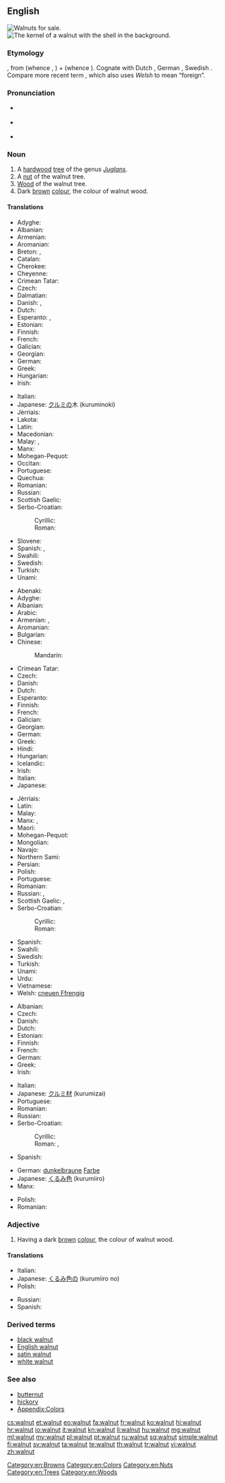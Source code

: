 ==English==
{{wikipedia}}
[[File:אגוז המלך.JPG|thumb|Walnuts for sale.]]
[[File:Whole walnut kernel and shell.jpg|thumb|The kernel of a walnut with the shell in the background.]]
{{wikibooks|Cookbook:Walnut|Walnut}}
{{wikispecies|Juglans}}
===Etymology===
{{etyl|ang|en}} {{term|walhhnutu|lang=ang}}, from {{etyl|gem-pro|en}} {{recons|walhaz||Celt, Roman, foreigner|lang=gem-pro}} (whence {{term|Walloon|lang=en}}, {{term|Welsh|lang=en}}) + {{recons|hnutuz|lang=gem-pro}} (whence {{term|nut|lang=en}}).  Cognate with Dutch {{term|walnoot|lang=nl}}, German {{term|Walnuss|lang=de}}, Swedish {{term|valnöt|lang=sv}}. Compare more recent term {{term|Welsh onion|lang=en}}, which also uses ''Welsh'' to mean “foreign”.

===Pronunciation===
* {{a|US}} {{IPA|/ˈwɑlnət/}}
* {{a|UK}} {{IPA|/ˈwɔːlnʌt/}}
* {{audio|en-us-walnut.ogg|Audio (US)}}

===Noun===
{{en-noun|-|s}}

# A [[hardwood]] [[tree]] of the genus ''[[Juglans]]''.
# A [[nut]] of the walnut tree.
# [[wood|Wood]] of the walnut tree.
# Dark [[brown]] [[colour]], the colour of walnut wood.
#: {{color panel|3E2A16}}

====Translations====
{{trans-top|tree}}
* Adyghe: {{tø|ady|дэ|tr=da}}
* Albanian: {{t+|sq|arrë}}
* Armenian: {{t-|hy|ընկուզենի|tr=ënkuzeni}}
* Aromanian: {{t-|rup|nuc|m}}
* Breton: {{t+|br|kraoñenn|f}}, {{t-|br|gwezenn-graoñ|f}}
* Catalan: {{t-|ca|noguera|f}}
* Cherokee: {{t-|chr|ᏎᏗ|tr=sedi|sc=Cher}}
* Cheyenne: {{tø|chy|otaesémenôtse}}
* Crimean Tatar: {{t|crh|ceviz}}
* Czech: {{t+|cs|ořešák|m}}
* Dalmatian: {{tø|dlm|nochiera|f}}
* Danish: {{t-|da|valnøddetræ|n}}, {{t+|da|valnød|c}}
* Dutch: {{t|nl|walnotenboom|m}}
* Esperanto: {{t-|eo|juglandujo}}, {{t-|eo|juglandarbo}}
* Estonian: {{t-|et|pähklipuu}}
* Finnish: {{t+|fi|pähkinäpuu}}
* French: {{t+|fr|noyer|m}}
* Galician: {{t|gl|nogueira|f}}
* Georgian: {{t-|ka|კაკალი|sc=Geor|tr=kakali}}
* German: {{t|de|Walnussbaum|m}}
* Greek: {{t+|el|καρυδιά|f|tr=karydiá}}
* Hungarian: {{t+|hu|diófa}}
* Irish: {{t-|ga|crann gallchnó|m}}
{{trans-mid}}
* Italian: {{t+|it|noce|m}}
* Japanese: [[クルミ]]の木 (kuruminoki)
* Jèrriais: {{tø|roa-jer|nouoyi|m}}
* Lakota: {{tø|lkt|cansapa}}
* Latin: {{t-|la|iuglans|f|alt=iūglāns}}
* Macedonian: {{t-|mk|орев|m|tr=órev}}
* Malay: {{t|ms|walnat}}, {{t|ms|pokok walnat}}
* Manx: {{t-|gv|billey galchro}}
* Mohegan-Pequot: {{tø|xpq|wusqat}}
* Occitan: {{t+|oc|noguièr}}
* Portuguese: {{t+|pt|nogueira|f}}
* Quechua: {{t-|qu|tuqti}}
* Romanian: {{t+|ro|nuc|m}}
* Russian: {{t|ru|орех|tr=or'éχ|m}}
* Scottish Gaelic: {{t-|gd|crann ghall-chnò|m}}
* Serbo-Croatian:
*: Cyrillic: {{t|sh|орах|m}}
*: Roman: {{t-|sh|orah|m|alt=òrah}}
* Slovene: {{t+|sl|oreh|m}}
* Spanish: {{t+|es|nogal|m}}, {{t-|es|noguera|f}}
* Swahili: {{t-|sw|mjozi}}
* Swedish: {{t-|sv|valnötsträ|n}}
* Turkish: {{t+|tr|ceviz}}
* Unami: {{tø|unm|tukwimenshi|alt=tùkwimënshi}} {{qualifier|black walnut tree}}
{{trans-bottom}}

{{trans-top|nut}}
* Abenaki: {{tø|abe|pagimen}}
* Adyghe: {{tø|ady|дэ|tr=da}}
* Albanian: {{t+|sq|arrë}}
* Arabic: {{qualifier|collective}} {{t-|ar|جوز|tr=jawz}}
* Armenian: {{t-|hy|պոպոք|tr=popok'}}, {{t-|hy|ընկույզ|tr=ënkuyz}}
* Aromanian: {{t-|rup|nucã|f}}
* Bulgarian: {{t+|bg|орех|m}}
* Chinese:
*: Mandarin: {{t|cmn|核桃|tr=hétao|sc=Hant}}
* Crimean Tatar: {{t|crh|ceviz}}
* Czech: {{t-|cs|vlašský ořech|m}}
* Danish: {{t+|da|valnød|c}}
* Dutch: {{t+|nl|walnoot|m}}
* Esperanto: {{t-|eo|juglando}}
* Finnish: {{t+|fi|saksanpähkinä}}
* French: {{t+|fr|noix|f}}
* Galician: {{t|gl|noz|f}}
* Georgian: {{t-|ka|ნიგოზი|sc=Geor|tr=nigozi}}
* German: {{t+|de|Walnuss|f}}
* Greek: {{t+|el|καρύδι|n|tr=karýdi}}
* Hindi: {{t|hi|अखरोट|tr=akhro.t|m}}
* Hungarian: {{t+|hu|dió}}
* Icelandic: {{t-|is|valhneta|f}}
* Irish: {{t-|ga|gallchnó}}
* Italian: {{t+|it|noce|f}}
* Japanese: {{t-|ja|クルミ|tr=kurumi}}
{{trans-mid}}
* Jèrriais: {{tø|roa-jer|nouoyi|m}}
* Latin: {{t-|la|iuglans|f|alt=iūglāns}}
* Malay: {{t|ms|walnat}}
* Manx: {{t-|gv|cro frangagh}}, {{t-|gv|galchro}}
* Maori: {{t|mi|wōnati}}
* Mohegan-Pequot: {{tø|xpq|wusqatôm}}
* Mongolian: {{t-|mn|грек самар|sc=Cyrl}}
* Navajo: {{tø|nv|haʼałtsédii}}
* Northern Sami: {{t|se|valniehtti}}
* Persian: {{t+|fa|گردو}}
* Polish: {{t-|pl|orzech włoski}}
* Portuguese: {{t+|pt|noz|f}}
* Romanian: {{t+|ro|nucă|f}}
* Russian: {{t-|ru|грецкий орех|m|tr=gréckij oréx}}, {{t+|ru|орех|m|tr=oréx}}
* Scottish Gaelic: {{t-|gd|cnò Fhrangach|f}}, {{t-|gd|gall-chnò|f}}
* Serbo-Croatian:
*: Cyrillic: {{t|sh|орах|m}}
*: Roman: {{t-|sh|orah|m|alt=òrah}}
* Spanish: {{t+|es|nuez|f}}
* Swahili: {{t-|sw|jozi}}
* Swedish: {{t+|sv|valnöt|c}}
* Turkish: {{t+|tr|ceviz}}
* Unami: {{tø|unm|tukwim|alt=tùkwim}} {{qualifier|black walnut}}
* Urdu: {{t|ur|اخروٹ|tr=a<u>kh</u>ro.t|m}}
* Vietnamese: {{t-|vi|óc chó}}
* Welsh: [[cneuen Ffrengig]] {{f}}
{{trans-bottom}}

{{trans-top|wood}}
* Albanian: {{t+|sq|arrishtë}}
* Czech: {{t-|cs|vlašský ořech|m}}
* Danish: {{t-|da|valnøddetræ|n}}
* Dutch: {{t|nl|walnotenhout|n}}
* Estonian: {{t-|et|pähklipuu}}
* Finnish: {{t+|fi|pähkinäpuu}}
* French: {{t+|fr|noyer|m}}
* German: {{t|de|Nussbaumholz|n}}
* Greek: {{t+|el|καρυδιά|f|tr=karydiá}}
* Irish: {{t-|ga|adhmad gallchnó|m}}
{{trans-mid}}
* Italian: {{t+|it|noce|m}}
* Japanese: [[クルミ]][[材]] (kurumizai)
* Portuguese: {{t+|pt|nogueira|f}}
* Romanian: {{t+|ro|nuc|m}}
* Russian: {{t|ru|орех|tr=or'éχ|m}}
* Serbo-Croatian:
*: Cyrillic: {{t|sh|орах|m}}
*: Roman: {{t-|sh|orah|m|alt=òrah}}, {{t-|sh|orahovina|f|alt=òrahovina}}
* Spanish: {{t+|es|nogal|m}}
{{trans-bottom}}

{{trans-top|colour}}
* German: [[dunkelbraun]]e [[Farbe]] {{f}}
* Japanese: [[くるみ]][[色]] (kurumiiro)
* Manx: {{t-|gv|daah galchro}}
{{trans-mid}}
* Polish: {{t-|pl|orzech włoski}}
* Romanian: {{qualifier|regional}} {{t-|ro|nuciu}}
{{trans-bottom}}

===Adjective===
{{en-adj|-}}

# Having a dark [[brown]] [[colour]], the colour of walnut wood.

====Translations====
{{trans-top|colour}}
* Italian: {{t+|it|noce}}
* Japanese: [[くるみ]][[色]]の (kurumiiro no)
* Polish: {{t+|pl|orzechowy}}
{{trans-mid}}
* Russian: {{t+|ru|ореховый}}
* Spanish: {{t+|es|nogal}}
{{trans-bottom}}

===Derived terms===
* [[black walnut]]
* [[English walnut]]
* [[satin walnut]]
* [[white walnut]]

===See also===
* [[butternut]]
* [[hickory]]
* [[Appendix:Colors]]

[[Category:en:Browns]]
[[Category:en:Colors]]
[[Category:en:Nuts]]
[[Category:en:Trees]]
[[Category:en:Woods]]

[[cs:walnut]]
[[et:walnut]]
[[eo:walnut]]
[[fa:walnut]]
[[fr:walnut]]
[[ko:walnut]]
[[hi:walnut]]
[[hr:walnut]]
[[io:walnut]]
[[it:walnut]]
[[kn:walnut]]
[[li:walnut]]
[[hu:walnut]]
[[mg:walnut]]
[[ml:walnut]]
[[my:walnut]]
[[pl:walnut]]
[[pt:walnut]]
[[ru:walnut]]
[[sq:walnut]]
[[simple:walnut]]
[[fi:walnut]]
[[sv:walnut]]
[[ta:walnut]]
[[te:walnut]]
[[th:walnut]]
[[tr:walnut]]
[[vi:walnut]]
[[zh:walnut]]
